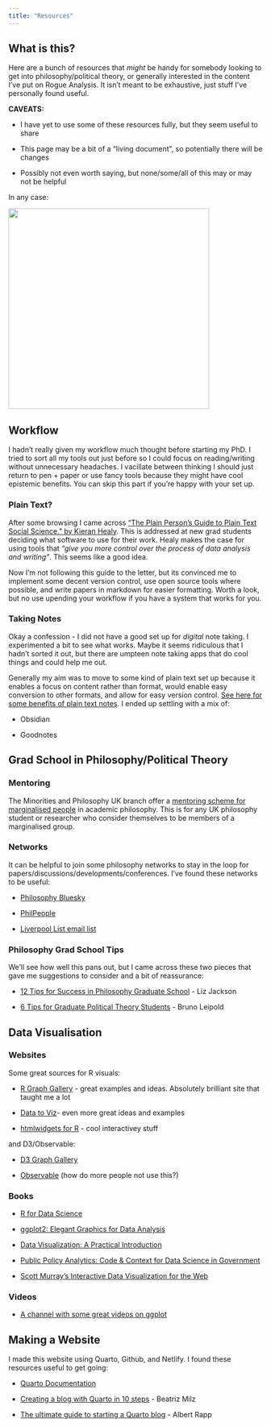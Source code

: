 ```yaml
---
title: "Resources"
---
```


## What is this?

Here are a bunch of resources that *might* be handy for somebody looking to get into philosophy/political theory, or generally interested in the content I've put on Rogue Analysis. It isn't meant to be exhaustive, just stuff I've personally found useful.

**CAVEATS:**

-   I have yet to use some of these resources fully, but they seem useful to share

-   This page may be a bit of a "living document", so potentially there will be changes

-   Possibly not even worth saying, but none/some/all of this may or may not be helpful

In any case:

![](images/Collage_2022-09-09_14_32_45.jpg){fig-align="center" width="398"}

## Workflow

I hadn't really given my workflow much thought before starting my PhD. I tried to sort all my tools out just before so I could focus on reading/writing without unnecessary headaches. I vacillate between thinking I should just return to pen + paper or use fancy tools because they might have cool epistemic benefits. You can skip this part if you're happy with your set up.

### Plain Text?

After some browsing I came across ["The Plain Person's Guide to Plain Text Social Science." by Kieran Healy](https://kieranhealy.org/publications/plain-person-text/). This is addressed at new grad students deciding what software to use for their work. Healy makes the case for using tools that *"give you more control over the process of data analysis and writing"*. This seems like a good idea.

Now I'm not following this guide to the letter, but its convinced me to implement some decent version control, use open source tools where possible, and write papers in markdown for easier formatting. Worth a look, but no use upending your workflow if you have a system that works for you.

### Taking Notes

Okay a confession - I did not have a good set up for *digital* note taking. I experimented a bit to see what works. Maybe it seems ridiculous that I hadn't sorted it out, but there are umpteen note taking apps that do cool things and could help me out.

Generally my aim was to move to some kind of plain text set up because it enables a focus on content rather than format, would enable easy conversion to other formats, and allow for easy version control. [See here for some benefits of plain text notes](https://plaintext-productivity.net/2-01-why-plaintext-for-notes.html). I ended up settling with a mix of:

-   Obsidian

-   Goodnotes

## Grad School in Philosophy/Political Theory

### Mentoring

The Minorities and Philosophy UK branch offer a [mentoring scheme for marginalised people](https://www.mapforthegap.org.uk/our-mentor-scheme) in academic philosophy. This is for any UK philosophy student or researcher who consider themselves to be members of a marginalised group.

### Networks

It can be helpful to join some philosophy networks to stay in the loop for papers/discussions/developments/conferences. I've found these networks to be useful:

-   [Philosophy Bluesky](https://go.bsky.app/4uqLbgZ)

-   [PhilPeople](https://philpeople.org/news)

-   [Liverpool List email list](https://www.liverpool.ac.uk/philosophy/philos-l/)

### Philosophy Grad School Tips

We'll see how well this pans out, but I came across these two pieces that gave me suggestions to consider and a bit of reassurance:

-   [12 Tips for Success in Philosophy Graduate School](https://liz-jackson.com/teaching-service/philosophy-graduate-school-resources/) - Liz Jackson

-   [6 Tips for Graduate Political Theory Students](https://justice-everywhere.org/academia/6-tips-for-graduate-political-theory-students/ "6 Tips for Graduate Political Theory Students") - Bruno Leipold

## Data Visualisation

### Websites

Some great sources for R visuals:

-   [R Graph Gallery](https://www.r-graph-gallery.com/index.html) - great examples and ideas. Absolutely brilliant site that taught me a lot

-   [Data to Viz](https://www.data-to-viz.com/)- even more great ideas and examples

-   [htmlwidgets for R](http://gallery.htmlwidgets.org/) - cool interactivey stuff

and D3/Observable:

-   [D3 Graph Gallery](https://d3-graph-gallery.com/)

-   [Observable](https://observablehq.com/explore) (how do more people not use this?)

### Books

-   [R for Data Science](https://r4ds.had.co.nz/)

-   [ggplot2: Elegant Graphics for Data Analysis](https://ggplot2-book.org/)

-   [Data Visualization: A Practical Introduction](https://socviz.co/)

-   [Public Policy Analytics: Code & Context for Data Science in Government](https://urbanspatial.github.io/PublicPolicyAnalytics/index.html#)

-   [Scott Murray's Interactive Data Visualization for the Web](http://www.hdip-data-analytics.com/_media/resources/interactive_data_visualization_for_the_web_2nd_edition.pdf)

### Videos

-   [A channel with some great videos on ggplot](https://www.youtube.com/watch?v=HPJn1CMvtmI)

## Making a Website

I made this website using Quarto, Github, and Netlify. I found these resources useful to get going:

-   [Quarto Documentation](https://quarto.org/docs/websites/)

-   [Creating a blog with Quarto in 10 steps](https://beamilz.com/posts/2022-06-05-creating-a-blog-with-quarto/en/) - Beatriz Milz

-   [The ultimate guide to starting a Quarto blog](https://albert-rapp.de/posts/13_quarto_blog_writing_guide/13_quarto_blog_writing_guide.html) - Albert Rapp
